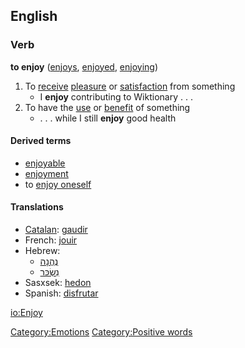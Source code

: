 ==English==
===Verb===
'''to enjoy''' ([[enjoys]], [[enjoyed]], [[enjoying]])
#To [[receive]] [[pleasure]] or [[satisfaction]] from something
#* I '''enjoy''' contributing to Wiktionary . . .
#To have the [[use]] or [[benefit]] of something
#* . . . while I still '''enjoy''' good health

====Derived terms====
*[[enjoyable]]
*[[enjoyment]]
*to [[enjoy oneself]]

====Translations====
*[[Catalan]]: [[gaudir]]
*French: [[jouir]]
*Hebrew:<!-- seperate lines due to bad bidi rendering -->
**[[נהנה|נֶהֱנָה]]
**[[נשכר|נִשְׂכַּר]]
*Sasxsek: [[hedon]]
*Spanish: [[disfrutar]]

[[Category:Emotions]]
[[Category:Positive words]]

[[io:Enjoy]]